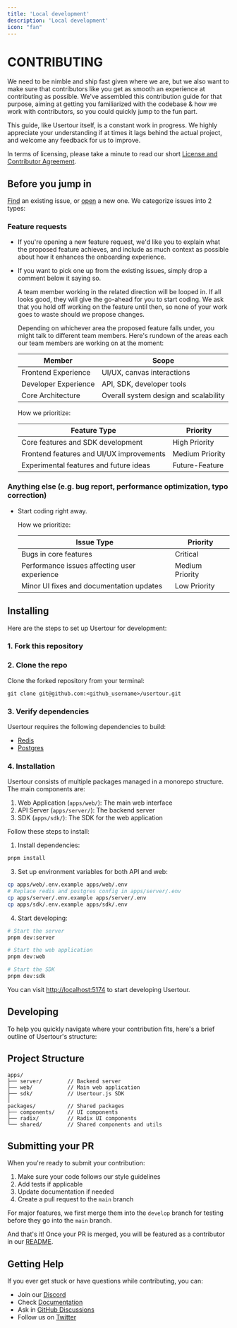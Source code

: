 ```yaml
---
title: 'Local development'
description: 'Local development'
icon: "fan"
---
```


# CONTRIBUTING

We need to be nimble and ship fast given where we are, but we also want to make sure that contributors like you get as smooth an experience at contributing as possible. We've assembled this contribution guide for that purpose, aiming at getting you familiarized with the codebase & how we work with contributors, so you could quickly jump to the fun part.

This guide, like Usertour itself, is a constant work in progress. We highly appreciate your understanding if at times it lags behind the actual project, and welcome any feedback for us to improve.

In terms of licensing, please take a minute to read our short [License and Contributor Agreement](./LICENSE). 

## Before you jump in

[Find](https://github.com/usertour/usertour/issues?q=is:issue+is:open) an existing issue, or [open](https://github.com/usertour/usertour/issues/new/choose) a new one. We categorize issues into 2 types:

### Feature requests

- If you're opening a new feature request, we'd like you to explain what the proposed feature achieves, and include as much context as possible about how it enhances the onboarding experience.

- If you want to pick one up from the existing issues, simply drop a comment below it saying so.

  A team member working in the related direction will be looped in. If all looks good, they will give the go-ahead for you to start coding. We ask that you hold off working on the feature until then, so none of your work goes to waste should we propose changes.

  Depending on whichever area the proposed feature falls under, you might talk to different team members. Here's rundown of the areas each our team members are working on at the moment:

  | Member               | Scope                                                |
  | -------------------- | ---------------------------------------------------- |
  | Frontend Experience  | UI/UX, canvas interactions                           |
  | Developer Experience | API, SDK, developer tools                            |
  | Core Architecture    | Overall system design and scalability                |

  How we prioritize:

  | Feature Type                              | Priority        |
  | ----------------------------------------- | --------------- |
  | Core features and SDK development         | High Priority   |
  | Frontend features and UI/UX improvements  | Medium Priority |
  | Experimental features and future ideas    | Future-Feature  |

### Anything else (e.g. bug report, performance optimization, typo correction)

- Start coding right away.

  How we prioritize:

  | Issue Type                                       | Priority        |
  | ------------------------------------------------ | --------------- |
  | Bugs in core features          | Critical        |
  | Performance issues affecting user experience     | Medium Priority |
  | Minor UI fixes and documentation updates         | Low Priority    |

## Installing

Here are the steps to set up Usertour for development:

### 1. Fork this repository

### 2. Clone the repo

Clone the forked repository from your terminal:

```shell
git clone git@github.com:<github_username>/usertour.git
```

### 3. Verify dependencies

Usertour requires the following dependencies to build:

- [Redis](https://redis.io/)
- [Postgres](https://www.postgresql.org/)

### 4. Installation

Usertour consists of multiple packages managed in a monorepo structure. The main components are:

1. Web Application (`apps/web/`): The main web interface
2. API Server (`apps/server/`): The backend server
3. SDK (`apps/sdk/`): The SDK for the web application

Follow these steps to install:

1. Install dependencies:

```bash
pnpm install
```

3. Set up environment variables for both API and web:

```bash
cp apps/web/.env.example apps/web/.env
# Replace redis and postgres config in apps/server/.env
cp apps/server/.env.example apps/server/.env
cp apps/sdk/.env.example apps/sdk/.env
```

4. Start developing:

```bash
# Start the server
pnpm dev:server

# Start the web application
pnpm dev:web

# Start the SDK
pnpm dev:sdk

```

You can visit [http://localhost:5174](http://localhost:5174/) to start developing Usertour.

## Developing

To help you quickly navigate where your contribution fits, here's a brief outline of Usertour's structure:

## Project Structure
```text
apps/
├── server/        // Backend server
├── web/           // Main web application
├── sdk/           // Usertour.js SDK
│
packages/          // Shared packages
├── components/    // UI components
├── radix/         // Radix UI components
└── shared/        // Shared components and utils
```

## Submitting your PR

When you're ready to submit your contribution:

1. Make sure your code follows our style guidelines
2. Add tests if applicable
3. Update documentation if needed
4. Create a pull request to the `main` branch

For major features, we first merge them into the `develop` branch for testing before they go into the `main` branch.

And that's it! Once your PR is merged, you will be featured as a contributor in our [README](https://github.com/usertour/usertour/blob/main/README.md).

## Getting Help

If you ever get stuck or have questions while contributing, you can:

- Join our [Discord](https://discord.gg/WPVJPX8fJh)
- Check [Documentation](https://docs.usertour.io)
- Ask in [GitHub Discussions](https://github.com/usertour/usertour/discussions)
- Follow us on [Twitter](https://x.com/usertourio)
